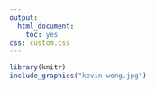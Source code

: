 ```yaml
---
output:
  html_document:
    toc: yes
css: custom.css
---
```


```r
library(knitr)
include_graphics("kevin wong.jpg")
```